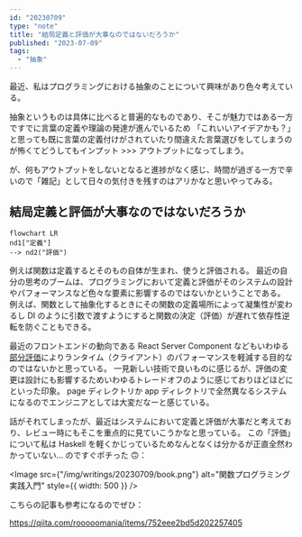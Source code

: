 ```yaml
---
id: "20230709"
type: "note"
title: "結局定義と評価が大事なのではないだろうか"
published: "2023-07-09"
tags:
  - "抽象"
---
```


最近、私はプログラミングにおける抽象のことについて興味があり色々考えている。

抽象というものは具体に比べると普遍的なものであり、そこが魅力ではある一方ですでに言葉の定義や理論の発達が進んでいるため
「これいいアイデアかも？」と思っても既に言葉の定義付けがされていたり間違えた言葉選びをしてしまうのが怖くてどうしてもインプット >>> アウトプットになってしまう。

が、何もアウトプットをしないとなると進捗がなく感じ、時間が過ぎる一方で辛いので「雑記」として日々の気付きを残すのはアリかなと思いやってみる。

## 結局定義と評価が大事なのではないだろうか

```mermaid
flowchart LR
nd1["定義"]
--> nd2("評価")
```

例えば関数は定義するとそのもの自体が生まれ、使うと評価される。
最近の自分の思考のブームは、プログラミングにおいて定義と評価がそのシステムの設計やパフォーマンスなど色々な要素に影響するのではないかということである。
例えば、関数として抽象化するときにその関数の定義場所によって凝集性が変わるし DI のように引数で渡すようにすると関数の決定（評価）が遅れて依存性逆転を防ぐこともできる。

最近のフロントエンドの動向である React Server Component などもいわゆる[部分評価](https://ja.wikipedia.org/wiki/%E9%83%A8%E5%88%86%E8%A9%95%E4%BE%A1)によりランタイム（クライアント）のパフォーマンスを軽減する目的なのではないかと思っている。
一見新しい技術で良いものに感じるが、評価の変更は設計にも影響するためいわゆるトレードオフのように感じておりほどほどにといった印象。
page ディレクトリか app ディレクトリで全然異なるシステムになるのでエンジニアとしては大変だなーと感じている。

話がそれてしまったが、最近はシステムにおいて定義と評価が大事だと考えており、レビュー時にもそこを重点的に見ていこうかなと思っている。
この「評価」について私は Haskell を軽くかじっているためなんとなくは分かるが正直全然わかっていない...
のですぐポチった 🙃：

<Image
  src={"/img/writings/20230709/book.png"}
  alt="関数プログラミング実践入門"
  style={{ width: 500 }}
/>

こちらの記事も参考になるのでぜひ：

https://qiita.com/rooooomania/items/752eee2bd5d202257405

